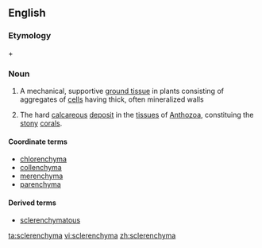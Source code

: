 ==English==
===Etymology===
{{etyl|grc|en}} {{term|σκληρός||hard|lang=grc}} + {{term|-enchyma}}
{{rfp|lang=en}}

===Noun===
{{en-noun|-}}

# {{context|botany}} A mechanical, supportive [[ground tissue]] in plants consisting of aggregates of [[cell]]s having thick, often mineralized walls
# {{zoology}} The hard [[calcareous]] [[deposit]] in the [[tissue]]s of [[Anthozoa]], constituing the [[stony]] [[coral]]s.<!--Webster 1913-->

====Coordinate terms====
*[[chlorenchyma]]
*[[collenchyma]]
*[[merenchyma]]
*[[parenchyma]]

====Derived terms====
*[[sclerenchymatous]]

[[ta:sclerenchyma]]
[[vi:sclerenchyma]]
[[zh:sclerenchyma]]